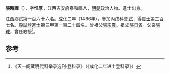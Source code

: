 '''張時謹'''（{{bd|1429年||？}}），字'''惟厚'''，江西吉安府泰和縣人，[[明朝|明朝]]政治人物。進士出身。

江西鄉試第一百六十六名。[[成化|成化]]二年（1466年），參加丙戌科[[會試|會試]]，得[[貢士|貢士]]第三百七名。[[殿試|殿試]]登[[進士|進士]]第三甲第一百二十四名。曾祖父[[張宗震|張宗震]]。祖父[[張日省|張日省]]。父亲[[張球|張球]]，曾任教授<ref>《天一阁藏明代科举录选刊·登科录》（《成化二年进士登科录》）</ref>。

==参考==
{{reflist}}
{{明朝人物小作品}}
{{成化二年丙戌科殿試金榜}}